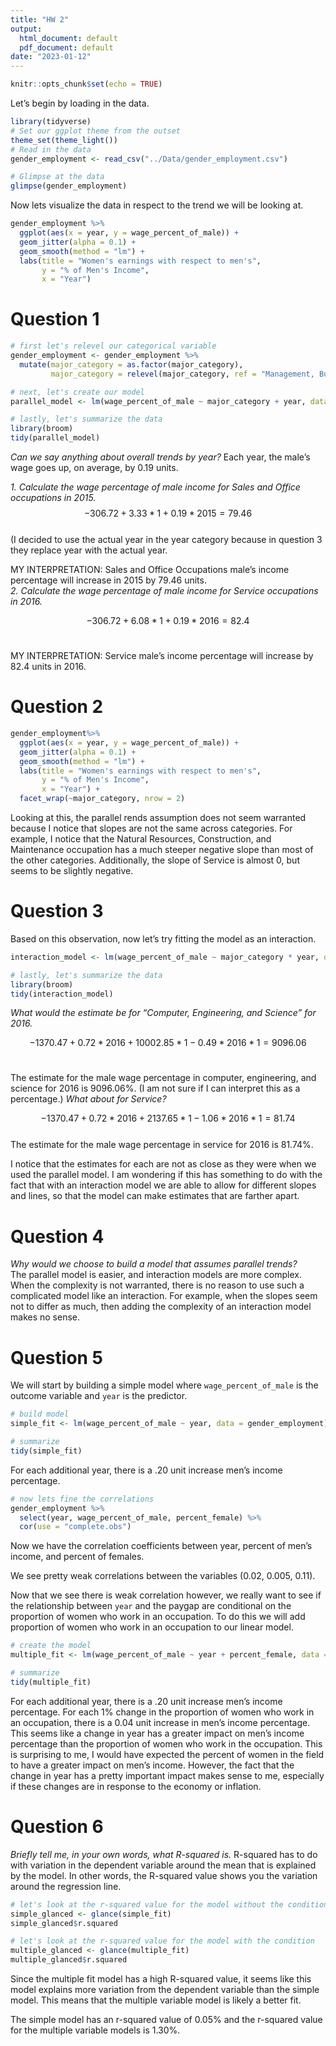 ```yaml
---
title: "HW 2"
output:
  html_document: default
  pdf_document: default
date: "2023-01-12"
---
```


```r
knitr::opts_chunk$set(echo = TRUE)
```

Let's begin by loading in the data. 

```r
library(tidyverse)
# Set our ggplot theme from the outset
theme_set(theme_light())
# Read in the data 
gender_employment <- read_csv("../Data/gender_employment.csv")

# Glimpse at the data 
glimpse(gender_employment)


```

Now lets visualize the data in respect to the trend we will be looking at. 

```r

gender_employment %>% 
  ggplot(aes(x = year, y = wage_percent_of_male)) +
  geom_jitter(alpha = 0.1) + 
  geom_smooth(method = "lm") + 
  labs(title = "Women's earnings with respect to men's", 
       y = "% of Men's Income", 
       x = "Year")
```

# Question 1\
```r
# first let's relevel our categorical variable
gender_employment <- gender_employment %>% 
  mutate(major_category = as.factor(major_category), 
         major_category = relevel(major_category, ref = "Management, Business, and Financial"))

# next, let's create our model
parallel_model <- lm(wage_percent_of_male ~ major_category + year, data = gender_employment)

# lastly, let's summarize the data
library(broom)
tidy(parallel_model)
```
*Can we say anything about overall trends by year?* Each year, the male's wage goes up, on average, by 0.19 units. \

*1. Calculate the wage percentage of male income for Sales and Office occupations in 2015.*\
$$-306.72 + 3.33 * 1 + 0.19 * 2015 = 79.46$$\
(I decided to use the actual year in the year category because in question 3 they replace year with the actual year.\

MY INTERPRETATION: Sales and Office Occupations male's income percentage will increase in 2015 by 79.46 units. \
*2. Calculate the wage percentage of male income for Service occupations in 2016.*\

$$-306.72 + 6.08 * 1 + 0.19 * 2016 =  82.4$$ \

MY INTERPRETATION: Service male's income percentage will increase by 82.4 units in 2016. \

# Question 2\
```r
gender_employment%>% 
  ggplot(aes(x = year, y = wage_percent_of_male)) +
  geom_jitter(alpha = 0.1) + 
  geom_smooth(method = "lm") + 
  labs(title = "Women's earnings with respect to men's", 
       y = "% of Men's Income", 
       x = "Year") + 
  facet_wrap(~major_category, nrow = 2)
```
Looking at this, the parallel rends assumption does not seem warranted because I notice that slopes are not the same across categories. For example, I notice that the Natural Resources, Construction, and Maintenance occupation has a much steeper negative slope than most of the other categories. Additionally, the slope of Service is almost 0, but seems to be slightly negative. \

# Question 3\

Based on this observation, now let's try fitting the model as an interaction.\

```r
interaction_model <- lm(wage_percent_of_male ~ major_category * year, data = gender_employment)

# lastly, let's summarize the data
library(broom)
tidy(interaction_model)
```

*What would the estimate be for "Computer, Engineering, and Science" for 2016.*\

$$-1370.47 + 0.72*2016 + 10002.85 * 1 - 0.49 * 2016 * 1  = 9096.06$$\


The estimate for the male wage percentage in computer, engineering, and science for 2016 is 9096.06%. (I am not sure if I can interpret this as a percentage.)
*What about for Service?*\

$$-1370.47 + 0.72*2016 + 2137.65 * 1 - 1.06 * 2016 * 1= 81.74$$\
The estimate for the male wage percentage in service for 2016 is 81.74%. 


I notice that the estimates for each are not as close as they were when we used the parallel model. I am wondering if this has something to do with the fact that with an interaction model we are able to allow for different slopes and lines, so that the model can make estimates that are farther apart. \

# Question 4\
*Why would we choose to build a model that assumes parallel trends?*\
The parallel model is easier, and interaction models are more complex. When the complexity is not warranted, there is no reason to use such a complicated model like an interaction. For example, when the slopes seem not to differ as much, then adding the complexity of an interaction model makes no sense.\

# Question 5\

We will start by building a simple model where `wage_percent_of_male` is the outcome variable and `year` is the predictor. \

```r
# build model
simple_fit <- lm(wage_percent_of_male ~ year, data = gender_employment)

# summarize
tidy(simple_fit)

```
For each additional year, there is a .20 unit increase men's income percentage. \

```r
# now lets fine the correlations
gender_employment %>% 
  select(year, wage_percent_of_male, percent_female) %>% 
  cor(use = "complete.obs")
```
Now we have the correlation coefficients between year, percent of men's income, and percent of females.\

We see pretty weak correlations between the variables (0.02, 0.005, 0.11). \

Now that we see there is weak correlation however, we really want to see if the relationship between `year` and the paygap are conditional on the proportion of women who work in an occupation. To do this we will add proportion of women who work in an occupation to our linear model. \

```r
# create the model
multiple_fit <- lm(wage_percent_of_male ~ year + percent_female, data = gender_employment)

# summarize
tidy(multiple_fit)
```


For each additional year, there is a .20 unit increase men's income percentage. For each 1% change in the proportion of women who work in an occupation, there is a 0.04 unit increase in men's income percentage. This seems like a change in year has a greater impact on men's income percentage than the proportion of women who work in the occupation. This is surprising to me, I would have expected the percent of women in the field to have a greater impact on men's income. However, the fact that the change in year has a pretty important impact makes sense to me, especially if these changes are in response to the economy or inflation.\

# Question 6\

*Briefly tell me, in your own words, what R-squared is.* R-squared has to do with variation in the dependent variable around the mean that is explained by the model. In other words, the R-squared value shows you the variation around the regression line. 

```r

# let's look at the r-squared value for the model without the condition
simple_glanced <- glance(simple_fit)
simple_glanced$r.squared

# let's look at the r-squared value for the model with the condition
multiple_glanced <- glance(multiple_fit)
multiple_glanced$r.squared
```

Since the multiple fit model has a high R-squared value, it seems like this model explains more variation from the dependent variable than the simple model. This means that the multiple variable model is likely a better fit. \

The simple model has an r-squared value of 0.05% and the r-squared value for the multiple variable models is 1.30%.\

